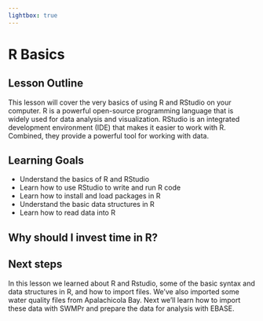 ```yaml
---
lightbox: true
---
```


# R Basics

## Lesson Outline

This lesson will cover the very basics of using R and RStudio on your computer.  R is a powerful open-source programming language that is widely used for data analysis and visualization.  RStudio is an integrated development environment (IDE) that makes it easier to work with R.  Combined, they provide a powerful tool for working with data.

## Learning Goals

- Understand the basics of R and RStudio
- Learn how to use RStudio to write and run R code
- Learn how to install and load packages in R
- Understand the basic data structures in R
- Learn how to read data into R

## Why should I invest time in R? 

## Next steps
 
In this lesson we learned about R and Rstudio, some of the basic syntax and data structures in R, and how to import files. We’ve also imported some water quality files from Apalachicola Bay. Next we’ll learn how to import these data with SWMPr and prepare the data for analysis with EBASE.